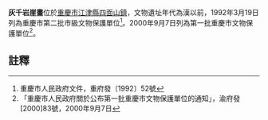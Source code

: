 {{msg:重慶市文物保護單位
|名稱 = 灰千岩崖畫
|編號 = 80
|圖片 = 
|級別 = 4
|分類 = 
|時代 = 漢以前
|地点 = [[江津縣|江津縣]][[四面山鎮|四面山鎮]]
|坐標 = 
|登錄 = 1992年3月19日
}}
{{msg:重慶市文物保護單位
|名稱 = 灰千岩崖畫
|編號 = 72
|圖片 = 
|級別 = 5
|分類 = 
|時代 = 漢代以前
|地点 = [[江津市|江津市]][[四面山鎮|四面山鎮]]洪洞村東
|坐標 = 
|登錄 = 2000年9月7日
}}
'''灰千岩崖畫'''位於[[重慶市|重慶市]][[江津縣|江津縣]][[四面山鎮|四面山鎮]]，文物遺址年代為漢以前，1992年3月19日列為重慶市第二批市級文物保護單位<ref>重慶市人民政府文件，重府發〔1992〕52號</ref>。2000年9月7日列為第一批重慶市文物保護單位<ref>「重慶市人民政府關於公布第一批重慶市文物保護單位的通知」，渝府發[2000]83號，2000年9月7日</ref>。
== 註釋 ==
{{reflist}}
{{文物保護單位小作品}}